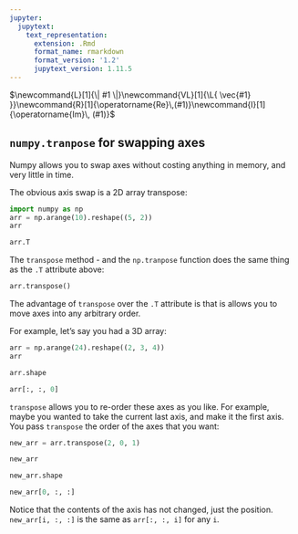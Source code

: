 ```yaml
---
jupyter:
  jupytext:
    text_representation:
      extension: .Rmd
      format_name: rmarkdown
      format_version: '1.2'
      jupytext_version: 1.11.5
---
```


$\newcommand{L}[1]{\| #1 \|}\newcommand{VL}[1]{\L{ \vec{#1} }}\newcommand{R}[1]{\operatorname{Re}\,(#1)}\newcommand{I}[1]{\operatorname{Im}\, (#1)}$

## `numpy.tranpose` for swapping axes

Numpy allows you to swap axes without costing anything in memory, and very
little in time.

The obvious axis swap is a 2D array transpose:

```python
import numpy as np
arr = np.arange(10).reshape((5, 2))
arr
```

```python
arr.T
```

The `transpose` method - and the `np.tranpose` function does the same
thing as the `.T` attribute above:

```python
arr.transpose()
```

The advantage of `transpose` over the `.T` attribute is that is allows you
to move axes into any arbitrary order.

For example, let’s say you had a 3D array:

```python
arr = np.arange(24).reshape((2, 3, 4))
arr
```

```python
arr.shape
```

```python
arr[:, :, 0]
```

`transpose` allows you to re-order these axes as you like. For example,
maybe you wanted to take the current last axis, and make it the first axis.
You pass `transpose` the order of the axes that you want:

```python
new_arr = arr.transpose(2, 0, 1)
```

```python
new_arr
```

```python
new_arr.shape
```

```python
new_arr[0, :, :]
```

Notice that the contents of the axis has not changed, just the position.
`new_arr[i, :, :]` is the same as `arr[:, :, i]` for any `i`.

<!-- vim:ft=rst -->
<!-- Course -->
<!-- BIC -->
<!-- Python distributions -->
<!-- Version control -->
<!-- Editors -->
<!-- Python and common libraries -->
<!-- IPython -->
<!-- Virtualenv and helpers -->
<!-- Pypi and packaging -->
<!-- Mac development -->
<!-- Windows development -->
<!-- Nipy and friends -->
<!-- FMRI datasets -->
<!-- Languages -->
<!-- Imaging software -->
<!-- Installation -->
<!-- Tutorials -->
<!-- MB tutorials -->
<!-- Ideas -->
<!-- Psych-214 -->
<!-- People -->
<!-- Licenses -->
<!-- Neuroimaging stuff -->
<!-- OpenFMRI projects -->
<!-- Unix -->
<!-- Substitutions -->
